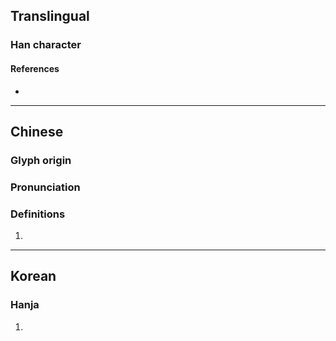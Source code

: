 {{character info}}
==Translingual==

===Han character===
{{Han char|rn=22|rad=匚|as=17|sn=19|four=|canj=STOX|ids=⿷匚舊}}

====References====
* {{Han ref|kx=0154.310|dkj=02665|dj=0347.050|hdz=10091.010|uh=5336|ud=21302}}

----

==Chinese==
{{zh-forms}}

===Glyph origin===
{{Han etym}}

===Pronunciation===
{{zh-pron
|m=jiù
|mc=y
|oc=y
|cat=
}}

===Definitions===
{{zh-hanzi}}

# {{rfdef|zh}}

----

==Korean==

===Hanja===
{{ko-hanja|hangeul=구|rv=gu|mr=ku}}

# {{rfdef|ko|sort=匚17}}